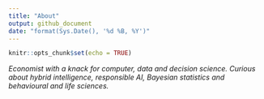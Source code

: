 ```yaml
---
title: "About"
output: github_document
date: "format(Sys.Date(), '%d %B, %Y')"
---
```


```r
knitr::opts_chunk$set(echo = TRUE)
```

*Economist with a knack for computer, data and decision science. Curious about hybrid intelligence, responsible AI, Bayesian statistics and behavioural and life sciences. *



